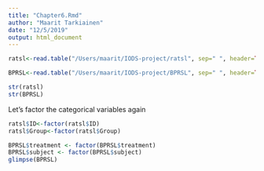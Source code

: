 ```yaml
---
title: "Chapter6.Rmd"
author: "Maarit Tarkiainen"
date: "12/5/2019"
output: html_document
---
```


```r
ratsl<-read.table("/Users/maarit/IODS-project/ratsl", sep=" ", header=TRUE)
```

```r
BPRSL<-read.table("/Users/maarit/IODS-project/BPRSL", sep=" ", header=TRUE)
```

```r
str(ratsl)
str(BPRSL)
```
Let's factor the categorical variables again
```r
ratsl$ID<-factor(ratsl$ID)
ratsl$Group<-factor(ratsl$Group)
```
```r
BPRSL$treatment <- factor(BPRSL$treatment)
BPRSL$subject <- factor(BPRSL$subject)
glimpse(BPRSL)
```

